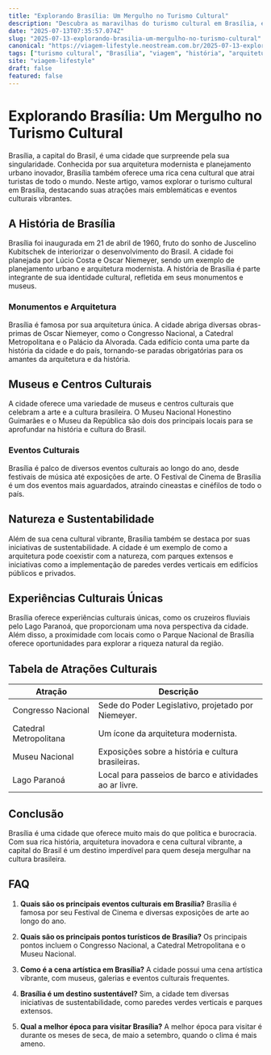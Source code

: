 ```yaml
---
title: "Explorando Brasília: Um Mergulho no Turismo Cultural"
description: "Descubra as maravilhas do turismo cultural em Brasília, explorando sua rica história, arquitetura única e eventos culturais vibrantes."
date: "2025-07-13T07:35:57.074Z"
slug: "2025-07-13-explorando-brasilia-um-mergulho-no-turismo-cultural"
canonical: "https://viagem-lifestyle.neostream.com.br/2025-07-13-explorando-brasilia-um-mergulho-no-turismo-cultural"
tags: ["turismo cultural", "Brasília", "viagem", "história", "arquitetura"]
site: "viagem-lifestyle"
draft: false
featured: false
---
```


# Explorando Brasília: Um Mergulho no Turismo Cultural

Brasília, a capital do Brasil, é uma cidade que surpreende pela sua singularidade. Conhecida por sua arquitetura modernista e planejamento urbano inovador, Brasília também oferece uma rica cena cultural que atrai turistas de todo o mundo. Neste artigo, vamos explorar o turismo cultural em Brasília, destacando suas atrações mais emblemáticas e eventos culturais vibrantes.

## A História de Brasília

Brasília foi inaugurada em 21 de abril de 1960, fruto do sonho de Juscelino Kubitschek de interiorizar o desenvolvimento do Brasil. A cidade foi planejada por Lúcio Costa e Oscar Niemeyer, sendo um exemplo de planejamento urbano e arquitetura modernista. A história de Brasília é parte integrante de sua identidade cultural, refletida em seus monumentos e museus.

### Monumentos e Arquitetura

Brasília é famosa por sua arquitetura única. A cidade abriga diversas obras-primas de Oscar Niemeyer, como o Congresso Nacional, a Catedral Metropolitana e o Palácio da Alvorada. Cada edifício conta uma parte da história da cidade e do país, tornando-se paradas obrigatórias para os amantes da arquitetura e da história.

## Museus e Centros Culturais

A cidade oferece uma variedade de museus e centros culturais que celebram a arte e a cultura brasileira. O Museu Nacional Honestino Guimarães e o Museu da República são dois dos principais locais para se aprofundar na história e cultura do Brasil.

### Eventos Culturais

Brasília é palco de diversos eventos culturais ao longo do ano, desde festivais de música até exposições de arte. O Festival de Cinema de Brasília é um dos eventos mais aguardados, atraindo cineastas e cinéfilos de todo o país.

## Natureza e Sustentabilidade

Além de sua cena cultural vibrante, Brasília também se destaca por suas iniciativas de sustentabilidade. A cidade é um exemplo de como a arquitetura pode coexistir com a natureza, com parques extensos e iniciativas como a implementação de paredes verdes verticais em edifícios públicos e privados.

## Experiências Culturais Únicas

Brasília oferece experiências culturais únicas, como os cruzeiros fluviais pelo Lago Paranoá, que proporcionam uma nova perspectiva da cidade. Além disso, a proximidade com locais como o Parque Nacional de Brasília oferece oportunidades para explorar a riqueza natural da região.

## Tabela de Atrações Culturais

| Atração             | Descrição                                            |
|---------------------|------------------------------------------------------|
| Congresso Nacional  | Sede do Poder Legislativo, projetado por Niemeyer.   |
| Catedral Metropolitana | Um ícone da arquitetura modernista.                |
| Museu Nacional      | Exposições sobre a história e cultura brasileiras.   |
| Lago Paranoá        | Local para passeios de barco e atividades ao ar livre.|

## Conclusão

Brasília é uma cidade que oferece muito mais do que política e burocracia. Com sua rica história, arquitetura inovadora e cena cultural vibrante, a capital do Brasil é um destino imperdível para quem deseja mergulhar na cultura brasileira.

## FAQ

1. **Quais são os principais eventos culturais em Brasília?**
   Brasília é famosa por seu Festival de Cinema e diversas exposições de arte ao longo do ano.

2. **Quais são os principais pontos turísticos de Brasília?**
   Os principais pontos incluem o Congresso Nacional, a Catedral Metropolitana e o Museu Nacional.

3. **Como é a cena artística em Brasília?**
   A cidade possui uma cena artística vibrante, com museus, galerias e eventos culturais frequentes.

4. **Brasília é um destino sustentável?**
   Sim, a cidade tem diversas iniciativas de sustentabilidade, como paredes verdes verticais e parques extensos.

5. **Qual a melhor época para visitar Brasília?**
   A melhor época para visitar é durante os meses de seca, de maio a setembro, quando o clima é mais ameno.